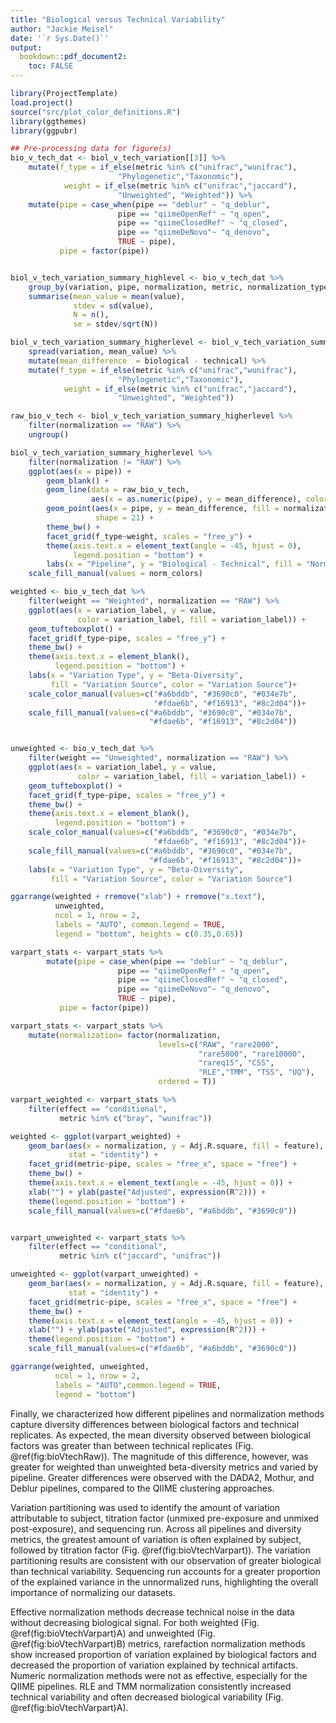 ```yaml
---
title: "Biological versus Technical Variability"
author: "Jackie Meisel"
date: '`r Sys.Date()`'
output:
  bookdown::pdf_document2:
    toc: FALSE
---
```


```r
library(ProjectTemplate)
load.project()
source("src/plot_color_definitions.R")
library(ggthemes)
library(ggpubr)
```



```r
## Pre-processing data for figure(s)
bio_v_tech_dat <- biol_v_tech_variation[[3]] %>%
    mutate(f_type = if_else(metric %in% c("unifrac","wunifrac"),
                        "Phylogenetic","Taxonomic"),
            weight = if_else(metric %in% c("unifrac","jaccard"),
                        "Unweighted", "Weighted")) %>%
    mutate(pipe = case_when(pipe == "deblur" ~ "q_deblur",
                        pipe == "qiimeOpenRef" ~ "q_open",
                        pipe == "qiimeClosedRef" ~ "q_closed",
                        pipe == "qiimeDeNovo"~ "q_denovo",
                        TRUE ~ pipe),
           pipe = factor(pipe))


biol_v_tech_variation_summary_highlevel <- bio_v_tech_dat %>%
    group_by(variation, pipe, normalization, metric, normalization_type) %>%
    summarise(mean_value = mean(value),
              stdev = sd(value),
              N = n(),
              se = stdev/sqrt(N))

biol_v_tech_variation_summary_higherlevel <- biol_v_tech_variation_summary_highlevel[, 1:6] %>%
    spread(variation, mean_value) %>%
    mutate(mean_difference  = biological - technical) %>%
    mutate(f_type = if_else(metric %in% c("unifrac","wunifrac"),
                        "Phylogenetic","Taxonomic"),
            weight = if_else(metric %in% c("unifrac","jaccard"),
                        "Unweighted", "Weighted"))

```


```r

raw_bio_v_tech <- biol_v_tech_variation_summary_higherlevel %>%
    filter(normalization == "RAW") %>%
    ungroup()

biol_v_tech_variation_summary_higherlevel %>%
    filter(normalization != "RAW") %>%
    ggplot(aes(x = pipe)) +
        geom_blank() +
        geom_line(data = raw_bio_v_tech,
                  aes(x = as.numeric(pipe), y = mean_difference), color = "grey60") +
        geom_point(aes(x = pipe, y = mean_difference, fill = normalization),
                   shape = 21) +
        theme_bw() +
        facet_grid(f_type~weight, scales = "free_y") +
        theme(axis.text.x = element_text(angle = -45, hjust = 0),
              legend.position = "bottom") +
        labs(x = "Pipeline", y = "Biological - Technical", fill = "Normalization") +
    scale_fill_manual(values = norm_colors)

```


```r

weighted <- bio_v_tech_dat %>%
    filter(weight == "Weighted", normalization == "RAW") %>%
    ggplot(aes(x = variation_label, y = value,
               color = variation_label, fill = variation_label)) +
    geom_tufteboxplot() +
    facet_grid(f_type~pipe, scales = "free_y") +
    theme_bw() +
    theme(axis.text.x = element_blank(),
          legend.position = "bottom") +
    labs(x = "Variation Type", y = "Beta-Diversity",
         fill = "Variation Source", color = "Variation Source")+
    scale_color_manual(values=c("#a6bddb", "#3690c0", "#034e7b",
                                "#fdae6b", "#f16913", "#8c2d04"))+
    scale_fill_manual(values=c("#a6bddb", "#3690c0", "#034e7b",
                               "#fdae6b", "#f16913", "#8c2d04"))


unweighted <- bio_v_tech_dat %>%
    filter(weight == "Unweighted", normalization == "RAW") %>%
    ggplot(aes(x = variation_label, y = value,
               color = variation_label, fill = variation_label)) +
    geom_tufteboxplot() +
    facet_grid(f_type~pipe, scales = "free_y") +
    theme_bw() +
    theme(axis.text.x = element_blank(),
          legend.position = "bottom") +
    scale_color_manual(values=c("#a6bddb", "#3690c0", "#034e7b",
                                "#fdae6b", "#f16913", "#8c2d04"))+
    scale_fill_manual(values=c("#a6bddb", "#3690c0", "#034e7b",
                               "#fdae6b", "#f16913", "#8c2d04"))+
    labs(x = "Variation Type", y = "Beta-Diversity",
         fill = "Variation Source", color = "Variation Source")

ggarrange(weighted + rremove("xlab") + rremove("x.text"),
          unweighted,
          ncol = 1, nrow = 2,
          labels = "AUTO", common.legend = TRUE,
          legend = "bottom", heights = c(0.35,0.65))
```

```r
varpart_stats <- varpart_stats %>%
        mutate(pipe = case_when(pipe == "deblur" ~ "q_deblur",
                        pipe == "qiimeOpenRef" ~ "q_open",
                        pipe == "qiimeClosedRef" ~ "q_closed",
                        pipe == "qiimeDeNovo"~ "q_denovo",
                        TRUE ~ pipe),
           pipe = factor(pipe))

varpart_stats <- varpart_stats %>%
    mutate(normalization= factor(normalization,
                                 levels=c("RAW", "rare2000",
                                          "rare5000", "rare10000",
                                          "rareq15", "CSS",
                                          "RLE","TMM", "TSS", "UQ"),
                                 ordered = T))

varpart_weighted <- varpart_stats %>%
    filter(effect == "conditional",
           metric %in% c("bray", "wunifrac"))

weighted <- ggplot(varpart_weighted) +
    geom_bar(aes(x = normalization, y = Adj.R.square, fill = feature),
             stat = "identity") +
    facet_grid(metric~pipe, scales = "free_x", space = "free") +
    theme_bw() +
    theme(axis.text.x = element_text(angle = -45, hjust = 0)) +
    xlab("") + ylab(paste("Adjusted", expression(R^2))) +
    theme(legend.position = "bottom") +
    scale_fill_manual(values=c("#fdae6b", "#a6bddb", "#3690c0"))


varpart_unweighted <- varpart_stats %>%
    filter(effect == "conditional",
           metric %in% c("jaccard", "unifrac"))

unweighted <- ggplot(varpart_unweighted) +
    geom_bar(aes(x = normalization, y = Adj.R.square, fill = feature),
             stat = "identity") +
    facet_grid(metric~pipe, scales = "free_x", space = "free") +
    theme_bw() +
    theme(axis.text.x = element_text(angle = -45, hjust = 0)) +
    xlab("") + ylab(paste("Adjusted", expression(R^2))) +
    theme(legend.position = "bottom") +
    scale_fill_manual(values=c("#fdae6b", "#a6bddb", "#3690c0"))

ggarrange(weighted, unweighted,
          ncol = 1, nrow = 2,
          labels = "AUTO",common.legend = TRUE,
          legend = "bottom")
```


Finally, we characterized how different pipelines and normalization methods capture diversity differences between biological factors and technical replicates.
As expected, the mean diversity observed between biological factors was greater than between technical replicates (Fig. \@ref(fig:bioVtechRaw)).
The magnitude of this difference, however, was greater for weighted than unweighted beta-diversity metrics and varied by pipeline.
Greater differences were observed with the DADA2, Mothur, and Deblur pipelines, compared to the QIIME clustering approaches.


Variation partitioning was used to identify the amount of variation attributable to subject, titration factor (unmixed pre-exposure and unmixed post-exposure), and sequencing run.
Across all pipelines and diversity metrics, the greatest amount of variation is often explained by subject, followed by titration factor (Fig. \@ref(fig:bioVtechVarpart)).
The variation partitioning results are consistent with our observation of greater biological than technical variability. Sequencing run accounts for a greater proportion of the explained variance in the unnormalized runs, highlighting the overall importance of normalizing our datasets.


Effective normalization methods decrease technical noise in the data without decreasing biological signal.
For both weighted (Fig. \@ref(fig:bioVtechVarpart)A) and unweighted (Fig. \@ref(fig:bioVtechVarpart)B) metrics, rarefaction normalization methods show increased proportion of variation explained by biological factors and decreased the proportion of variation explained by technical artifacts.
Numeric normalization methods were not as effective, especially for the QIIME pipelines. RLE and TMM normalization consistently increased technical variability and often decreased biological variability (Fig. \@ref(fig:bioVtechVarpart)A).

